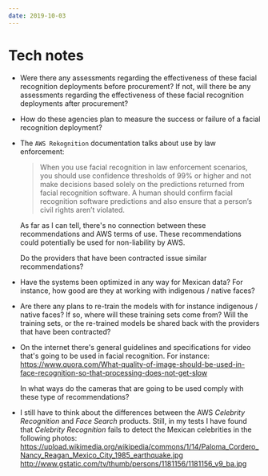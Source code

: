 ```yaml
---
date: 2019-10-03
---
```


# Tech notes

  - Were there any assessments regarding the effectiveness of these
    facial recognition deployments before procurement? If not, will
    there be any assessments regarding the effectiveness of these facial
    recognition deployments after procurement?

  - How do these agencies plan to measure the success or failure of a
    facial recognition deployment?

  - The `AWS Rekognition` documentation talks about use by law
    enforcement:
    
    > When you use facial recognition in law enforcement scenarios, you
    > should use confidence thresholds of 99% or higher and not make
    > decisions based solely on the predictions returned from facial
    > recognition software. A human should confirm facial recognition
    > software predictions and also ensure that a person’s civil rights
    > aren’t violated.
    
    As far as I can tell, there's no connection between these
    recommendations and AWS terms of use. These recommendations could
    potentially be used for non-liability by AWS.
    
    Do the providers that have been contracted issue similar
    recommendations?

  - Have the systems been optimized in any way for Mexican data? For
    instance, how good are they at working with indigenous / native
    faces?

  - Are there any plans to re-train the models with for instance
    indigenous / native faces? If so, where will these training sets
    come from? Will the training sets, or the re-trained models be
    shared back with the providers that have been contracted?

  - On the internet there's general guidelines and specifications for
    video that's going to be used in facial recognition. For instance:
    <https://www.quora.com/What-quality-of-image-should-be-used-in-face-recognition-so-that-processing-does-not-get-slow>
    
    In what ways do the cameras that are going to be used comply with
    these type of recommendations?

  - I still have to think about the differences between the AWS *Celebrity
    Recognition* and *Face Search* products. Still, in my tests I have
    found that *Celebrity Recognition* fails to detect the Mexican
    celebrities in the following photos:
    <https://upload.wikimedia.org/wikipedia/commons/1/14/Paloma_Cordero_Nancy_Reagan_Mexico_City_1985_earthquake.jpg>
    <http://www.gstatic.com/tv/thumb/persons/1181156/1181156_v9_ba.jpg>
